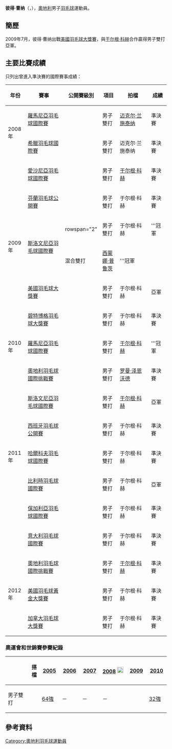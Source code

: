 {{noteTA|G1=Badminton}}
{{Infobox 羽球選手
| playername              = 彼得·曹纳<br/>{{lang|de|Peter Zauner}}
| image                   = 
| size                    = 
| caption                 = 
| birth_name              = 
| date_of_birth           = {{birth_date_and_age|1983|5|30}}
| place_of_birth          = 
| height                  = {{height|m=1.67}}
| weight                  = 
| event                   = 男子雙打
| country                 = {{AUT}}
| years_active            = 
| handedness              = 右手 
| coach                   = 
| highest_ranking         = 第29位
| date_of_highest_ranking = <ref name="highest-ranking">[http://bwfcontent.tournamentsoftware.com/ranking/player.aspx?id=5526&player=108233 BWF World Ranking - Ranking of Peter ZAUNER (14338)]{{en}}</ref>
| current_ranking         = 第113位（男雙-[[于尔根·科赫|于尔根·科赫]]）
| date_of_current_ranking = 2013年9月12日<ref>[http://bwfcontent.tournamentsoftware.com/ranking/category.aspx?id=5526&category=474 BWF World Ranking - BWF世界排名榜 (9/12/2013) - Men's doubles] {{Wayback|url=http://bwfcontent.tournamentsoftware.com/ranking/category.aspx?id=5526&category=474 |date=20210106061615 }}{{en}}</ref>
| played                  = 25勝–40負（男單）<br/>184勝–143負（男雙）<br/>7勝–3負（混雙）
| titles                  = 
| bwf_profile             = 1AD01E22-8B43-4DDB-BAE7-7C50468445AB
| bwf_id                  = 14338
| updated                 = 2013年9月12日
}}
{{MedalTableTop}}
{{MedalSport | 男子[[羽毛球|羽毛球]]}}
{{MedalCountry | {{AUT}}}}
{{MedalBottom}}
'''彼得·曹纳'''（{{lang-de|'''Peter Zauner'''}}，{{bd|1983年|5月30日|}}），[[奧地利|奧地利]]男子[[羽毛球|羽毛球]]運動員。

==簡歷==
2009年7月，彼得·曹纳出戰[[2009年美國羽毛球大獎賽|美國羽毛球大獎賽]]，與[[于尔根·科赫|于尔根·科赫]]合作贏得男子雙打亞軍。

==主要比賽成績==
只列出曾進入準決賽的國際賽事成績：
{| class=wikitable style="text-align:center; font-size:small;" 
!width="50"|年份
!width="180"|賽事
!width="80"|公開賽級別
!width="60"|項目
!width="130"|拍檔
!width="50"|成績
|-
!rowspan="2"|2008年
|[[2008年羅馬尼亞羽毛球國際賽|羅馬尼亞羽毛球國際賽]]
|{{BWFIS}}
|男子雙打
|[[迈克尔·兰施泰纳|迈克尔·兰施泰纳]]
|bgcolor="#b8860b"|準決賽
|-
|[[2008年希臘羽毛球國際賽|希臘羽毛球國際賽]]
|{{BWFIS}}
|男子雙打
|迈克尔·兰施泰纳
|bgcolor="#b8860b"|準決賽
|-
!rowspan="6"|2009年
|[[2009年愛沙尼亞羽毛球國際賽|愛沙尼亞羽毛球國際賽]]
|{{BWFIS}}
|男子雙打
|[[于尔根·科赫|于尔根·科赫]]
|bgcolor="#b8860b"|準決賽
|-
|[[2009年芬蘭羽毛球公開賽|芬蘭羽毛球公開賽]]
|{{BWFIC}}
|男子雙打
|于尔根·科赫
|bgcolor="#b8860b"|準決賽
|-
|rowspan="2"|[[2009年斯洛文尼亞羽毛球國際賽|斯洛文尼亞羽毛球國際賽]]
|rowspan="2" {{BWFIS}}
|男子雙打
|于尔根·科赫
|bgcolor="gold"|'''冠軍
|-
|混合雙打
|[[西蒙娜·普鲁茨|西蒙娜·普鲁茨]]
|bgcolor="gold"|'''冠軍
|-
|[[2009年美國羽毛球大獎賽|美國羽毛球大獎賽]]
|{{BWFGP}}
|男子雙打
|于尔根·科赫
|bgcolor="silver"|亞軍
|-
|[[2009年碧特博格羽毛球大獎賽|碧特博格羽毛球大獎賽]]
|{{BWFGP}}
|男子雙打
|于尔根·科赫
|bgcolor="#b8860b"|準決賽
|-
!rowspan="1"|2010年
|[[2010年羅馬尼亞羽毛球國際賽|羅馬尼亞羽毛球國際賽]]
|{{BWFIS}}
|男子雙打
|[[于尔根·科赫|于尔根·科赫]]
|bgcolor="gold"|'''冠軍
|-
!rowspan="7"|2011年
|[[2011年奧地利羽毛球國際挑戰賽|奧地利羽毛球國際挑戰賽]]
|{{BWFIC}}
|男子雙打
|[[罗曼·泽恩沃德|罗曼·泽恩沃德]]
|bgcolor="#b8860b"|準決賽
|-
|[[2011年斯洛文尼亞羽毛球國際賽|斯洛文尼亞羽毛球國際賽]]
|{{BWFIS}}
|男子雙打
|[[于尔根·科赫|于尔根·科赫]]
|bgcolor="silver"|亞軍
|-
|[[2011年西班牙羽毛球公開賽|西班牙羽毛球公開賽]]
|{{BWFIC}}
|男子雙打
|于尔根·科赫
|bgcolor="#b8860b"|準決賽
|-
|[[2011年哈爾科夫羽毛球國際賽|哈爾科夫羽毛球國際賽]]
|{{BWFIC}}
|男子雙打
|于尔根·科赫
|bgcolor="#b8860b"|準決賽
|-
|[[2011年比利時羽毛球國際賽|比利時羽毛球國際賽]]
|{{BWFIC}}
|男子雙打
|于尔根·科赫
|bgcolor="silver"|亞軍
|-
|[[2011年保加利亞羽毛球國際賽|保加利亞羽毛球國際賽]]
|{{BWFIC}}
|男子雙打
|于尔根·科赫
|bgcolor="#b8860b"|準決賽
|-
|[[2011年意大利羽毛球國際賽|意大利羽毛球國際賽]]
|{{BWFIC}}
|男子雙打
|于尔根·科赫
|bgcolor="#b8860b"|準決賽
|-
!rowspan="3"|2012年
|[[2012年奧地利羽毛球國際挑戰賽|奧地利羽毛球國際挑戰賽]]
|{{BWFIC}}
|男子雙打
|[[于尔根·科赫|于尔根·科赫]]
|bgcolor="#b8860b"|準決賽
|-
|[[2012年美國羽毛球黃金大獎賽|美國羽毛球黃金大獎賽]]
|{{BWFGPG}}
|男子雙打
|于尔根·科赫
|bgcolor="#b8860b"|準決賽
|-
|[[2012年加拿大羽毛球大獎賽|加拿大羽毛球大獎賽]]
|{{BWFGP}}
|男子雙打
|于尔根·科赫
|bgcolor="#b8860b"|準決賽
|}
{{BWF賽事級別索引}}

===奧運會和世錦賽參賽紀錄===
{| class=wikitable style="text-align:center; font-size:small;" 
!
!搭檔
!width="50"|[[2005年世界羽毛球錦標賽|2005]]
!width="50"|[[2006年世界羽毛球錦標賽|2006]]
!width="50"|[[2007年世界羽毛球錦標賽|2007]]
!width="80"|[[2008年夏季奧林匹克運動會羽毛球比賽|2008]] [[File:Olympic_rings_without_rims.svg|20px]]
!width="50"|[[2009年世界羽毛球錦標賽|2009]]
!width="50"|[[2010年世界羽毛球錦標賽|2010]]
|-
!width="80"|男子雙打
|align="left"|{{nowrap|[[于尔根·科赫|于尔根·科赫]]}}
|[[2005年世界羽毛球錦標賽男子雙打項目|64強]]
|－
|－
|－
|{{nowrap|[[2009年世界羽毛球錦標賽男子雙打項目|48強]] (退賽)}}
|[[2010年世界羽毛球錦標賽男子雙打項目|32強]]
|}

==參考資料==
{{Reflist}}

{{DEFAULTSORT:Zauner, Peter}}
[[Category:奧地利羽毛球運動員|Category:奧地利羽毛球運動員]]